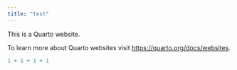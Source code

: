 ```yaml
---
title: "test"
---
```


This is a Quarto website.

To learn more about Quarto websites visit <https://quarto.org/docs/websites>.

```r
1 + 1 + 1 + 1
```
